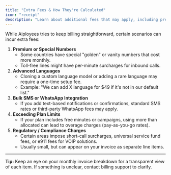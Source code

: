 ```yaml
---
title: "Extra Fees & How They're Calculated"
icon: "receipt"
description: "Learn about additional fees that may apply, including premium numbers, language setup, and regulatory charges"
---
```


While Aiployees tries to keep billing straightforward, certain scenarios can incur extra fees:

1. **Premium or Special Numbers**
   - Some countries have special "golden" or vanity numbers that cost more monthly.
   - Toll-free lines might have per-minute surcharges for inbound calls.
2. **Advanced Languages**
   - Cloning a custom language model or adding a rare language may require a one-time setup fee.
   - Example: "We can add X language for $49 if it's not in our default list."
3. **Bulk SMS or WhatsApp Integration**
   - If you add text-based notifications or confirmations, standard SMS rates or third-party WhatsApp fees may apply.
4. **Exceeding Plan Limits**
   - If your plan includes free minutes or campaigns, using more than allocated can lead to overage charges (pay-as-you-go rates).
5. **Regulatory / Compliance Charges**
   - Certain areas impose short-call surcharges, universal service fund fees, or e911 fees for VOIP solutions.
   - Usually small, but can appear on your invoice as separate line items.

---

**Tip:** Keep an eye on your monthly invoice breakdown for a transparent view of each item. If something is unclear, contact billing support to clarify.